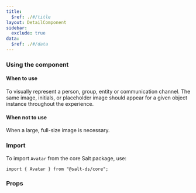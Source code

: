 ```yaml
---
title:
  $ref: ./#/title
layout: DetailComponent
sidebar:
  exclude: true
data:
  $ref: ./#/data
---
```


### Using the component

#### When to use

To visually represent a person, group, entity or communication channel. The same image, initials, or placeholder image should appear for a given object instance throughout the experience.

#### When not to use

When a large, full-size image is necessary.

### Import

To import `Avatar` from the core Salt package, use:

```
import { Avatar } from "@salt-ds/core";
```

### Props

<PropsTable componentName="Avatar" />
